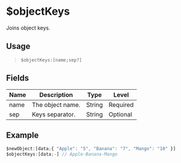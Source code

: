 # $objectKeys
Joins object keys.

## Usage
> `$objectKeys:[name;sep?]`

## Fields
| Name  | Description           | Type   | Level    |
| ----- | --------------------- | ------ | -------- |
| name  | The object name.      | String | Required |
| sep   | Keys separator.       | String | Optional |

## Example
```js
$newObject:[data;{ "Apple": "5", "Banana": "7", "Mango": "10" }]
$objectKeys:[data;-] // Apple-Banana-Mango
```